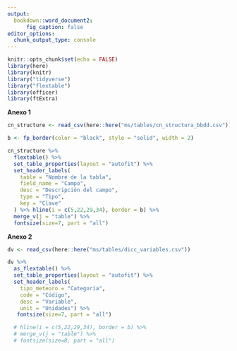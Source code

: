 ```yaml
---
output:
  bookdown::word_document2:
      fig_caption: false
editor_options: 
  chunk_output_type: console
---
```


```r
knitr::opts_chunk$set(echo = FALSE)
library(here)
library(knitr)
library("tidyverse")
library("flextable")
library(officer)
library(ftExtra)
```


**Anexo 1** 

```r
cn_structure <- read_csv(here::here("ms/tables/cn_structura_bbdd.csv"))

b <- fp_border(color = "black", style = "solid", width = 2)

cn_structure %>% 
  flextable() %>% 
  set_table_properties(layout = "autofit") %>% 
  set_header_labels(
    table = "Nombre de la tabla", 
    field_name = "Campo",
    desc = "Descripción del campo",
    type = "Tipo", 
    key = "Clave"
  ) %>% hline(i = c(5,22,29,34), border = b) %>% 
  merge_v(j = "table") %>% 
  fontsize(size=7, part = "all") 
```

**Anexo 2** 
```r

dv <- read_csv(here::here("ms/tables/dicc_variables.csv"))

dv %>% 
  as_flextable() %>% 
  set_table_properties(layout = "autofit") %>% 
  set_header_labels(
    tipo_meteoro = "Categoría", 
    code = "Código",
    desc = "Variable",
    unit = "Unidades") %>% 
   fontsize(size=7, part = "all")

  # hline(i = c(5,22,29,34), border = b) %>% 
  # merge_v(j = "table") %>% 
  # fontsize(size=8, part = "all") 

```

